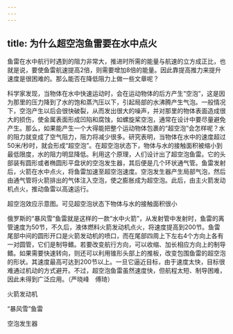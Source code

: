 ```yaml
---
---
---
```

title: 为什么超空泡鱼雷要在水中点火
---




鱼雷在水中航行时遇到的阻力非常大，推进时所需的能量与航速的立方成正比，也就是说，要使鱼雷航速提高2倍，则需要增加8倍的能量。因此靠提高推力来提升速度是很困难的。那么能否在降低阻力上做一些文章呢？

科学家发现，当物体在水中快速运动时，会在运动物体的后方产生“空泡”，这是因为那里的压力降到了水的饱和蒸汽压以下，引起局部的水沸腾产生气泡。一般情况下，空泡产生以后会很快破裂，从而发出很大的噪声，并对那里的物体表面造成很大的损伤，使金属表面形成凹陷和腐蚀，如螺旋桨空泡，通常在设计中要尽量避免产生。那么，如果能产生一个大得能把整个运动物体包裹的“超空泡”会怎样呢？水的阻力就变成了空气阻力，阻力将减少很多。研究表明，当物体在水中的速度超过50米/秒时，就会形成“超空泡”。在超空泡状态下，物体与水的接触面积被缩小到最低限度，水的阻力明显降低。利用这个原理，人们设计出了超空泡鱼雷。它的头部装有圆形或者椭圆形平盘状的空泡发生器，其后便是几个环状通气管。鱼雷发射后，火箭在水中点火，将鱼雷加速至超空泡速度。空泡发生器产生局部气泡，然后由通气管将火箭排出的气体注入空泡，使之膨胀成为超空泡。此后，由主火箭发动机点火，推动鱼雷以高速运行。

超空泡效应示意图。可见超空泡状态下物体与水的接触面积很小



俄罗斯的“暴风雪”鱼雷就是这样的一款“水中火箭”，从发射管中发射时，鱼雷的离管速度为50节，不久后，液体燃料火箭发动机点火，将速度提高到200节。鱼雷尾部中间的圆形开口是火箭发动机的喷口，而在尾部四周上下左右4个方向上各有一对圆管，它们是制导鳍。若要改变航行方向，可以收缩、加长相应方向上的制导鳍。如果需要快速转向，则还可以利用锥形头部上的推板，改变包围鱼雷的超空泡的形状。其速度最高可达到200节以上。一旦它逼近目标，由于速度太快，目标很难通过机动的方式避开。不过，超空泡鱼雷虽然速度快，但航程太短、制导困难，因此未得到广泛应用。（严晓峰　傅琦）

火箭发动机



“暴风雪”鱼雷



空泡发生器
